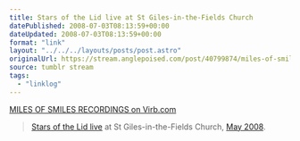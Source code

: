 ```yaml
---
title: Stars of the Lid live at St Giles-in-the-Fields Church
datePublished: 2008-07-03T08:13:59+00:00
dateUpdated: 2008-07-03T08:13:59+00:00
format: "link"
layout: "../../../layouts/posts/post.astro"
originalUrl: https://stream.anglepoised.com/post/40799874/miles-of-smiles-recordings-on-virbcom
source: tumblr stream
tags:
  - "linklog"
---
```


[MILES OF SMILES RECORDINGS on Virb.com][1]

> [Stars of the Lid live](http://www.virb.com/milesofsmilesrecordings) at St Giles-in-the-Fields Church, [May 2008](http://www.last.fm/event/496149).

[1]: http://www.virb.com/milesofsmilesrecordings
